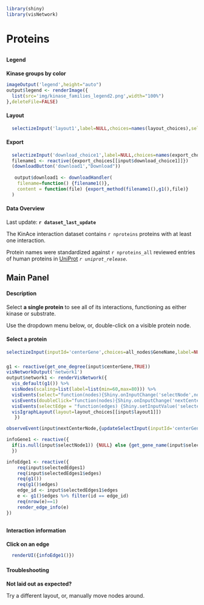 ```r
library(shiny)
library(visNetwork)
```
# Proteins
##  {.sidebar data-width="200" .opening-page-text}
#### Legend
<p class='options-text'><b>Kinase groups by color</b></p>
```r
imageOutput('legend',height="auto")
output$legend <- renderImage({
  list(src='img/kinase_families_legend2.png',width="100%")
},deleteFile=FALSE)
```
#### Layout 
```r
  selectizeInput('layout1',label=NULL,choices=names(layout_choices),selected="Default",multiple=FALSE)
```
#### Export
```r
  selectizeInput('download_choice1',label=NULL,choices=names(export_choices))
  filename1 <- reactive({export_choices[[input$download_choice1]]})
  (downloadButton('download1',"Download"))
  
   output$download1 <- downloadHandler(
    filename=function() {filename1()},
    content = function(file) {export_method(filename1(),g1(),file)}
  )
```
#### Data Overview {.disclaimer-text}
Last update: <b>`r dataset_last_update`</b>

The KinAce interaction dataset contains `r nproteins` proteins with at least one interaction. 

Protein names were standardized against `r nproteins_all` reviewed entries of human proteins in [UniProt](https://www.uniprot.org/uniprotkb?query=Human&facets=reviewed%3Atrue%2Cmodel_organism%3A9606) <i>`r uniprot_release`</i>.

## Main Panel {data-width=1000}
#### Description  {.opening-page-text}
Select <b>a single protein</b> to see all of its interactions, functioning as either kinase or substrate.

Use the dropdown menu below, or, double-click on a visible protein node.

#### Select a protein
```r
selectizeInput(inputId='centerGene',choices=all_nodes$GeneName,label=NULL,selected = "STK11", multiple = F,options=list(maxOptions=4000))
``` 
### {}
```r
g1 <- reactive(get_one_degree(input$centerGene,TRUE))
visNetworkOutput('network1')
output$network1 <- renderVisNetwork({
  vis_default(g1()) %>%
  visNodes(scaling=list(label=list(min=60,max=80))) %>%
  visEvents(select="function(nodes){Shiny.onInputChange('selectNode',nodes.nodes);}") %>%
  visEvents(doubleClick="function(nodes){Shiny.onInputChange('nextCenterNode',nodes.nodes)}") %>%
  visEvents(selectEdge = "function(edges) {Shiny.setInputValue('selectedEdges1', edges);}") %>%
  visIgraphLayout(layout=layout_choices[[input$layout1]])
   })

observeEvent(input$nextCenterNode,{updateSelectInput(inputId='centerGene',selected=get_gene_name(input$nextCenterNode))})

infoGene1 <- reactive({
  if(is.null(input$selectNode1)) {NULL} else {get_gene_name(input$selectNode1)}
  })

infoEdge1 <- reactive({
    req(input$selectedEdges1)
    req(input$selectedEdges1$edges)
    req(g1())
    req(g1()$edges)
    edge_id <- input$selectedEdges1$edges
    e <- g1()$edges %>% filter(id == edge_id)
    req(nrow(e)==1)
    render_edge_info(e)
})

```

##  {data-width="300" .opening-page-text}
### {}
#### Interaction information
<p class='options-text'> <b> Click on an edge</b> </p>

```r
  renderUI({infoEdge1()})
```
### {}
#### Troubleshooting
<div class="options-text">

<p><b>Not laid out as expected? </b></p>
<p>Try a different layout, or, manually move nodes around.</p>
  
</div>